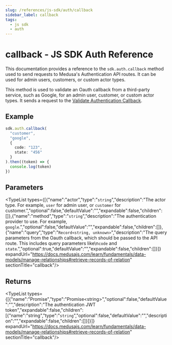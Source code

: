 ```yaml
---
slug: /references/js-sdk/auth/callback
sidebar_label: callback
tags:
  - js sdk
  - auth
---
```



# callback - JS SDK Auth Reference

This documentation provides a reference to the `sdk.auth.callback` method used to send requests to Medusa's Authentication API routes. It can be used for admin users, customers, or custom actor types.

This method is used to validate an Oauth callback from a third-party service, such as Google, for an admin user, customer, or custom actor types.
It sends a request to the [Validate Authentication Callback](https://docs.medusajs.com/api/admin#auth\_postactor\_typeauth\_providercallback).

## Example

```ts
sdk.auth.callback(
  "customer",
  "google",
  {
    code: "123",
    state: "456"
  }
).then((token) => {
  console.log(token)
})
```

## Parameters

<TypeList types={[{"name":"actor","type":"`string`","description":"The actor type. For example, `user` for admin user, or `customer` for customer.","optional":false,"defaultValue":"","expandable":false,"children":[]},{"name":"method","type":"`string`","description":"The authentication provider to use. For example, `google`.","optional":false,"defaultValue":"","expandable":false,"children":[]},{"name":"query","type":"`Record<string, unknown>`","description":"The query parameters from the Oauth callback, which should be passed to the API route. This includes query parameters like\n`code` and `state`.","optional":true,"defaultValue":"","expandable":false,"children":[]}]} expandUrl="https://docs.medusajs.com/learn/fundamentals/data-models/manage-relationships#retrieve-records-of-relation" sectionTitle="callback"/>

## Returns

<TypeList types={[{"name":"Promise","type":"Promise&#60;string&#62;","optional":false,"defaultValue":"","description":"The authentication JWT token","expandable":false,"children":[{"name":"string","type":"`string`","optional":false,"defaultValue":"","description":"","expandable":false,"children":[]}]}]} expandUrl="https://docs.medusajs.com/learn/fundamentals/data-models/manage-relationships#retrieve-records-of-relation" sectionTitle="callback"/>
